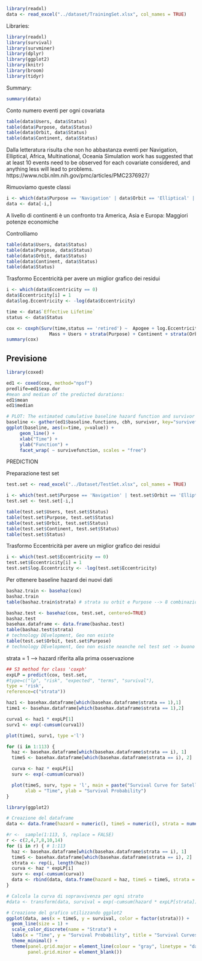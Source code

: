 
```r
library(readxl)
data <- read_excel("../dataset/TrainingSet.xlsx", col_names = TRUE)
```

Libraries:
```r
library(readxl)
library(survival)
library(survminer)
library(dplyr) 
library(ggplot2)
library(knitr)
library(broom)
library(tidyr)
```

Summary:
```r
summary(data)
```
Conto numero eventi per ogni covariata
```r
table(data$Users, data$Status)
table(data$Purpose, data$Status)
table(data$Orbit, data$Status)
table(data$Continent, data$Status)


```
Dalla letteratura risulta che non ho abbastanza eventi per Navigation, Elliptical, Africa, Multinational, Oceania
Simulation work has suggested that at least 10 events need to be observed for each covariate considered, and anything less will lead to problems.
https://www.ncbi.nlm.nih.gov/pmc/articles/PMC2376927/

Rimuoviamo queste classi
```r
i <- which(data$Purpose == 'Navigation' | data$Orbit == 'Elliptical' | data$Continent == 'Africa' | data$Continent == 'Multinational' | data$Continent == 'Oceania' )
data <- data[-i,]
```

A livello di continenti è un confronto tra America, Asia e Europa: Maggiori potenze economiche 

Controlliamo
```r
table(data$Users, data$Status)
table(data$Purpose, data$Status)
table(data$Orbit, data$Status)
table(data$Continent, data$Status)
table(data$Status)
```


Trasformo Eccentricità per avere un miglior grafico dei residui
```r
i <- which(data$Eccentricity == 0)
data$Eccentricity[i] = 1
data$log.Eccentricity <- -log(data$Eccentricity)
```


```r
time <- data$`Effective Lifetime`
status <- data$Status

cox <- coxph(Surv(time,status == 'retired') ~  Apogee + log.Eccentricity   +
                Mass + Users + strata(Purpose) + Continent + strata(Orbit), data = data)
summary(cox)

```

## Previsione

```r
library(coxed)

ed1 <- coxed(cox, method="npsf")
predlife=ed1$exp.dur
#mean and median of the predicted durations:
ed1$mean
ed1$median

# PLOT: The estimated cumulative baseline hazard function and survivor function
baseline <- gather(ed1$baseline.functions, cbh, survivor, key="survivefunction", value="value")
ggplot(baseline, aes(x=time, y=value)) +
     geom_line() +
     xlab("Time") +
     ylab("Function") +
     facet_wrap( ~ survivefunction, scales = "free")
```
PREDICTION

Preparazione test set
```r
test.set <- read_excel("../Dataset/TestSet.xlsx", col_names = TRUE)
```


```r
i <- which(test.set$Purpose == 'Navigation' | test.set$Orbit == 'Elliptical' | test.set$Continent == 'Africa' | test.set$Continent == 'Multinational' | test.set$Continent == 'Oceania' )
test.set <- test.set[-i,]
```

```r
table(test.set$Users, test.set$Status)
table(test.set$Purpose, test.set$Status)
table(test.set$Orbit, test.set$Status)
table(test.set$Continent, test.set$Status)
table(test.set$Status)
```
Trasformo Eccentricità per avere un miglior grafico dei residui
```r
i <- which(test.set$Eccentricity == 0)
test.set$Eccentricity[i] = 1
test.set$log.Eccentricity <- -log(test.set$Eccentricity)
```



Per ottenere baseline hazard dei nuovi dati
```r
bashaz.train <- basehaz(cox)
bashaz.train
table(bashaz.train$strata) # strata su orbit e Purpose --> 8 combinazioni in teoria
```


```r
bashaz.test <- basehaz(cox, test.set, centered=TRUE)
bashaz.test
basehax.dataframe <- data.frame(bashaz.test)
table(bashaz.test$strata)
# technology DEvelopment, Geo non esiste  
table(test.set$Orbit, test.set$Purpose)
# technology DEvelopment, Geo non esiste neanche nel test set -> buono 

```
strata = 1 --> hazard riferita alla prima osservazione

```r
## S3 method for class 'coxph'
expLP = predict(cox, test.set,
#type=c("lp", "risk", "expected", "terms", "survival"),
type = 'risk',
reference=c("strata"))
```

```r
haz1 <- basehax.dataframe[which(basehax.dataframe$strata == 1),1]
time1 <- basehax.dataframe[which(basehax.dataframe$strata == 1),2]
```



```r
curva1 <- haz1 * expLP[1]
surv1 <- exp(-cumsum(curva1))

plot(time1, surv1, type ='l')

```


```r
for (i in 1:113) {
  haz <- basehax.dataframe[which(basehax.dataframe$strata == i), 1]
  timeS <- basehax.dataframe[which(basehax.dataframe$strata == i), 2]

  curva <- haz * expLP[i]
  surv <- exp(-cumsum(curva))

  plot(timeS, surv, type = 'l', main = paste("Survival Curve for Satellite", i),
       xlab = "Time", ylab = "Survival Probability")
}

```



```r
library(ggplot2)

# Creazione del dataframe
data <- data.frame(hazard = numeric(), timeS = numeric(), strata = numeric(), survival =numeric())

#r <-  sample(1:113, 5, replace = FALSE)
r <- c(2,4,7,8,10,14)
for (i in r) { # 1:113
  haz <- basehax.dataframe[which(basehax.dataframe$strata == i), 1]
  timeS <- basehax.dataframe[which(basehax.dataframe$strata == i), 2]
  strata <- rep(i, length(haz))
  curva <- haz * expLP[i]
  surv <- exp(-cumsum(curva))
  data <- rbind(data, data.frame(hazard = haz, timeS = timeS, strata = strata, survival =  surv))
}

# Calcola la curva di sopravvivenza per ogni strato
#data <- transform(data, survival = exp(-cumsum(hazard * expLP[strata])))

# Creazione del grafico utilizzando ggplot2
ggplot(data, aes(x = timeS, y = survival, color = factor(strata))) +
  geom_line(size = 1) +
  scale_color_discrete(name = "Strata") +
  labs(x = "Time", y = "Survival Probability", title = "Survival Curves") +
  theme_minimal() +
  theme(panel.grid.major = element_line(colour = "gray", linetype = "dashed"),
        panel.grid.minor = element_blank())

```



